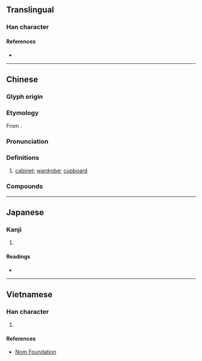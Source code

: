 {{character info/new}}
{{also|橱|櫉}}
==Translingual==

===Han character===
{{Han char|rn=75|rad=木|as=15|sn=19|four=40940|canj=DIGI|ids=⿰木廚}}

====References====
* {{Han ref|kx=0561.111|hdz=21315.050|uh=6AE5|ud=27365|bh=C36F|bd=50031}}

----

==Chinese==
{{zh-forms|s=橱}}

===Glyph origin===
{{Han etym}}

===Etymology===
From {{och-l|廚}}.

===Pronunciation===
{{zh-pron
|m=chú,er=y
|c=cyu4
|h=pfs=chhù
|mn=tû
|mn-t=du5
|mc=
|oc=y
|ma=
|cat=n
}}

===Definitions===
{{zh-hanzi}}

# [[cabinet]]; [[wardrobe]]; [[cupboard]]

===Compounds===
{{zh-der|兩腳書櫥|壁櫥|櫥窗設計|櫥窗|書櫥|時事櫥窗|民主櫥窗|櫃櫥|櫥櫃|衣櫥}}

----

==Japanese==

===Kanji===
{{ja-kanji|grade=|rs=木15}}

# {{defn|lang=ja|sort=木15}}

====Readings====
* {{ja-readings|on=[[ちゅ]] (chu)|kun=[[ひつ]] (hitsu)}}

----

==Vietnamese==

===Han character===
{{vi-readings|rs=木15| hanviet = trù}}

# {{defn|lang=vi|sort=木15}}

====References====
*[http://nomfoundation.org/common/nom_details.php?codepoint=6ae5 Nom Foundation]